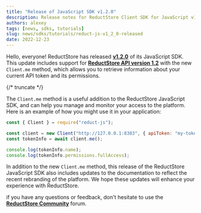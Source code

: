 ```yaml
---
title: "Release of JavaScript SDK v1.2.0"
description: Release notes for ReductStore Client SDK for JavaScript v1.2.0 with usage examples
authors: alexey
tags: [news, sdks, tutorials]
slug: news/sdks/tutorials/reduct-js-v1_2_0-released
date: 2022-12-23
---
```


Hello, everyone!
ReductStore has released [**v1.2.0**](https://github.com/reductstore/reduct-js/releases/tag/v1.2.0) of its
JavaScript SDK. This update includes support
for [**ReductStore API version 1.2**](https://github.com/reductstore/reductstore/releases/tag/v1.2.0) with the
new `Client.me` method, which allows you to retrieve information about your current API token and its permissions.

{/* truncate */}

The `Client.me` method is a useful addition to the ReductStore JavaScript SDK, and can help you manage and monitor your
access to the platform. Here is an example of how you might use it in your application:

```javascript
const { Client } = require("reduct-js");

const client = new Client("http://127.0.0.1:8383", { apiToken: "my-token" });
const tokenInfo = await client.me();

console.log(tokenInfo.name);
console.log(tokenInfo.permissions.fullAccess);
```

In addition to the new `Client.me` method, this release of the ReductStore JavaScript SDK also includes updates to the
documentation to reflect the recent rebranding of the platform. We hope these updates will enhance your experience with
ReductStore.

if you have any questions or feedback, don't hesitate to use the [**ReductStore Community**](https://community.reduct.store) forum.
